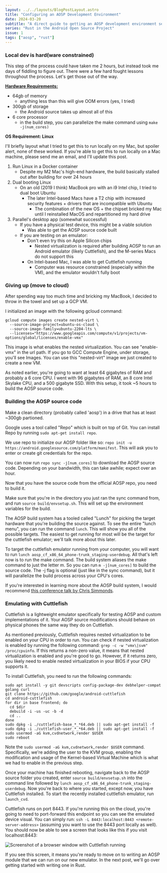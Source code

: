 ```yaml
---
layout: ../../layouts/BlogPostLayout.astro
title: "Configuring an AOSP Development Environment"
date: 2024-03-20
subtitle: "A direct guide to getting an AOSP development environment setup"
series: "Rust in the Android Open Source Project"
issue: 1
tags: ["aosp", "rust"]
---
```


### Local dev is hard(ware constrained)

This step of the process could have taken me 2 hours, but instead took me days of fiddling to figure out. There were a few hard fought lessons throughout the process. Let's get those out of the way.

[**Hardware Requirements:**](https://source.android.com/docs/setup/start/requirements)

- 64gb of memory
  - anything less than this will give OOM errors (yes, I tried)
- 300gb of storage
  - the Android source takes up almost all of this
- 6 core processor
  - in the build step, you can parallelize the make command using `make -j(num_cores)`

**OS Requirement: Linux**

I'll briefly layout what I tried to get this to run locally on my Mac, but spoiler alert, none of these worked. If you're able to get this to run locally on a Mac machine, please send me an email, and I'll update this post.

1. Run Linux in a Docker container
   - Despite my M2 Mac's high-end hardware, the build basically stalled out after building for over 24 hours
2. Dual booting Linux
   - On an old (2019 I think) MacBook pro with an i9 Intel chip, I tried to dual boot Ubuntu
     - The later Intel-based Macs have a T2 chip with increased security features + drivers that are incompatible with Ubuntu
       - The combination of the new OS + the chipset bricked my Mac until I reinstalled MacOS and repartitioned my hard drive
3. Parallel's desktop app (somewhat successful)
   - If you have a physical test device, this might be a viable solution
     - Was able to get the AOSP source code built
   - If you are testing on an emulator:
     - Don't even try this on Apple Silicon chips
       - Nested virtualization is required after building AOSP to run an Android emulator (likely Cuttlefish), and the M-series Macs do not support this
     - On Intel-based Mac, I was able to get Cuttlefish running
       - Computer was resource constrained (especially within the VM), and the emulator wouldn't fully boot

### Giving up (move to cloud)

After spending way too much time and bricking my MacBook, I decided to throw in the towel and set up a GCP VM.

I initialized an image with the following gcloud command:

```
gcloud compute images create nested-virt \
  --source-image-project=ubuntu-os-cloud \
  --source-image-family=ubuntu-2204-lts \
  --licenses="https://www.googleapis.com/compute/v1/projects/vm-options/global/licenses/enable-vmx"
```

This image is what enables the nested virtualization. You can see "enable-vmx" in the url path. If you go to GCC Compute Engine, under storage, you'll see Images. You can use this "nested-virt" image we just created to create a new VM.

As noted earlier, you're going to want at least 64 gigabytes of RAM and probably a 6 core CPU. I went with 96 gigabytes of RAM, an 8 core Intel Skylake CPU, and a 500 gigabyte SSD. With this setup, it took ~5 hours to build the AOSP source code.

### Building the AOSP source code

Make a clean directory (probably called 'aosp') in a drive that has at least ~300gb partioned.

Google uses a tool called "Repo" which is built on top of Git. You can install Repo by running `sudo apt-get install repo`.

We use repo to initialize our AOSP folder like so: `repo init -u https://android.googlesource.com/platform/manifest`. This will ask you to enter or create git credentials for the repo.

You can now run `repo sync -j[num_cores]` to download the AOSP source code. Depending on your bandwidth, this can take awhile; expect over an hour.

Now that you have the source code from the official AOSP repo, you need to build it.

Make sure that you're in the directory you just ran the sync command from, and run `source build/envsetup.sh`. This will set up the environment variables for the build.

The AOSP build system has a tooled called "Lunch" for picking the target hardware that you're building the source against. To see the entire "lunch menu", you can run the command `lunch`. This will show you all of the possible targets. The easiest to get running for most will be the target for the cuttlefish emulator; we'll talk more about this later.

To target the cuttlefish emulator running from your computer, you will want to run `lunch aosp_cf_x86_64_phone-trunk_staging-userdebug`. All that's left now is to run the make command. The build system aliases the make command to just the letter m. So you can run `m -j[num_cores]` to build the source code. The -j flag is optional (just like in the sync command), but it will parallelize the build process across your CPU's cores.

If you're interested in learning more about the AOSP build system, I would recommend [this conference talk by Chris Simmonds](https://youtu.be/hQZz2PRNdxI?si=wWeaJf_hOH2eyPgQ).

### Emulating with Cuttlefish

Cuttlefish is a lightweight emulator specifically for testing AOSP and custom implementations of it. Your AOSP source modifications should behave on physical phones the same way they do on Cuttlefish.

As mentioned previously, Cuttlefish requires nested virtualization to be enabled on your CPU in order to run. You can check if nested virtualization is enabled by running the following command: `grep -c -w "vmx\|svm" /proc/cpuinfo`. If this returns a non-zero value, it means that nested virtualization is enabled and you're good to go. However, if it returns zero, you likely need to enable nested virtualization in your BIOS if your CPU supports it.

To install Cuttlefish, you need to run the following commands:

```
sudo apt install -y git devscripts config-package-dev debhelper-compat golang curl
git clone https://github.com/google/android-cuttlefish
cd android-cuttlefish
for dir in base frontend; do
  cd $dir
  debuild -i -us -uc -b -d
  cd ..
done
sudo dpkg -i ./cuttlefish-base_*_*64.deb || sudo apt-get install -f
sudo dpkg -i ./cuttlefish-user_*_*64.deb || sudo apt-get install -f
sudo usermod -aG kvm,cvdnetwork,render $USER
sudo reboot
```

Note the `sudo usermod -aG kvm,cvdnetwork,render $USER` command. Specifically, we're adding the user to the KVM group, enabling the modification and usage of the Kernel-based Virtual Machine which is what we had to enable in the previous step.

Once your machine has finished rebooting, navigate back to the AOSP source folder you created, enter `source build/envsetup.sh` into the command line followed by `lunch aosp_cf_x86_64_phone-trunk_staging-userdebug`. Now you're back to where you started, except now, you have Cuttlefish installed. To start the recently installed cuttlefish emulator, run `launch_cvd`.

Cuttlefish runs on port 8443. If you're running this on the cloud, you're going to need to port-forward this endpoint so you can see the emulated device visual. You can simply run: `ssh -L 8443:localhost:8443 <remote-server-address>` (assuming you want to use the 8443 port locally as well). You should now be able to see a screen that looks like this if you visit localhost:8443:

![Screenshot of a browser window with Cuttlefish running](../../assets/cuttlefish-emulator.png)

If you see this screen, it means you're ready to move on to writing an AOSP module that we can run on our new emulator. In the next post, we'll go over getting started with writing one in Rust.
